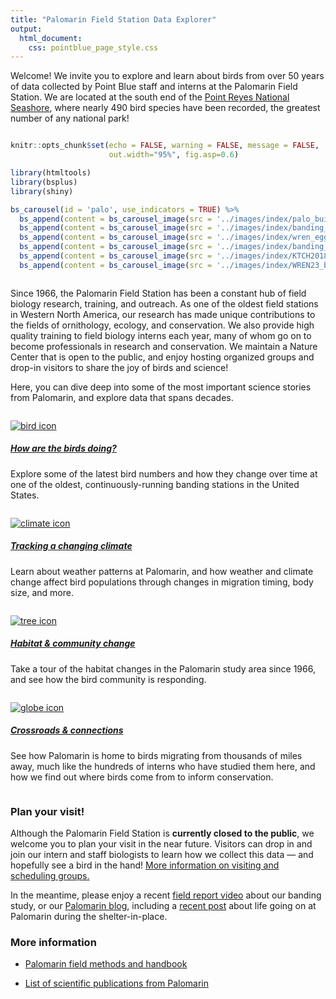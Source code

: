 ```yaml
---
title: "Palomarin Field Station Data Explorer"
output: 
  html_document:
    css: pointblue_page_style.css
---
```

<!-- <figure> -->
<!-- <img src="../images/index/Kayano_art_crop.jpg" height="200px" > -->
<!-- <figcaption> -->
<!-- Placeholder for full width banner art/photo? (TBD). *Artwork by Kim Kayano* -->
<!-- </figcaption> -->
<!-- </figure> -->

Welcome! We invite you to explore and learn about birds from over 50 years of data collected by Point Blue staff and interns at the Palomarin Field Station. We are located at the south end of the [Point Reyes National Seashore](https://www.nps.gov/pore/index.htm){target="_blank"}, where nearly 490 bird species have been recorded, the greatest number of any national park!

<div class="row">
<div class="column">

```r
knitr::opts_chunk$set(echo = FALSE, warning = FALSE, message = FALSE, 
                      out.width="95%", fig.asp=0.6)

library(htmltools)
library(bsplus)
library(shiny)

bs_carousel(id = 'palo', use_indicators = TRUE) %>% 
  bs_append(content = bs_carousel_image(src = '../images/index/palo_building_caption.png')) %>% 
  bs_append(content = bs_carousel_image(src = '../images/index/banding_intern_Francoise_caption.png')) %>% 
  bs_append(content = bs_carousel_image(src = '../images/index/wren_eggs_caption.png')) %>% 
  bs_append(content = bs_carousel_image(src = '../images/index/banding_lab_caption.png')) %>% 
  bs_append(content = bs_carousel_image(src = '../images/index/KTCH2018_summer_caption.png')) %>% 
  bs_append(content = bs_carousel_image(src = '../images/index/WREN23_byDennisJongsomjit_caption.png'))

```

</div>
<div class="column">
Since 1966, the Palomarin Field Station has been a constant hub of field biology research, training, and outreach. As one of the oldest field stations in Western North America, our research has made unique contributions to the fields of ornithology, ecology, and conservation. We also provide high quality training to field biology interns each year, many of whom go on to become professionals in research and conservation. We maintain a Nature Center that is open to the public, and enjoy hosting organized groups and drop-in visitors to share the joy of birds and science!

Here, you can dive deep into some of the most important science stories from Palomarin, and explore data that spans decades.
</div>
</div>

<div class="row">  
<div class="column">  
[![](../images/icons/nature_stewardship.png "bird icon"){#icon}](banding.html)  

##### [How are the birds doing?](banding.html)  

Explore some of the latest bird numbers and how they change over time at one of the oldest, continuously-running banding stations in the United States.  
</div>  
<div class="column">  
[![](../images/icons/climate_change.png "climate icon"){#icon}](climate.html)
  
##### [Tracking a changing climate](climate.html)  

Learn about weather patterns at Palomarin, and how weather and climate change affect bird populations through changes in migration timing, body size, and more.  
</div>  
<div class="column">  
[![](../images/icons/ghg.png "tree icon"){#icon}](habitat.html)
  
##### [Habitat & community change](habitat.html)  

Take a tour of the habitat changes in the Palomarin study area since 1966, and see how the bird community is responding.  
</div>  
<div class="column">  
[![](../images/icons/conservation.png "globe icon"){#icon}](connections.html)

##### [Crossroads & connections](connections.html)  

See how Palomarin is home to birds migrating from thousands of miles away, much like the hundreds of interns who have studied them here, and how we find out where birds come from to inform conservation.  
</div>  
</div>  

### Plan your visit!
Although the Palomarin Field Station is **currently closed to the public**, we welcome you to plan your visit in the near future. Visitors can drop in and join our intern and staff biologists to learn how we collect this data &mdash; and hopefully see a bird in the hand! [More information on visiting and scheduling groups.](https://www.pointblue.org/about-us/contact-visit-us/){target="_blank"}

In the meantime, please enjoy a recent [field report video](https://youtu.be/3X1ad2gnS4Q) about our banding study, or our [Palomarin blog](https://www.pointblue.org/engage-with-us/blogs/palomarin/){target="_blank"}, including a [recent post](https://www.pointblue.org/palomarin_blog/sheltering-at-palomarin/?bblinkid=216134292&bbemailid=20775611&bbejrid=1451437087){target="_blank"} about life going on at Palomarin during the shelter-in-place.

### More information
* [Palomarin field methods and handbook](https://sites.google.com/pointblue.org/palomarinresources/methods)

* [List of scientific publications from Palomarin](https://sites.google.com/pointblue.org/palomarinresources/publications)




  



